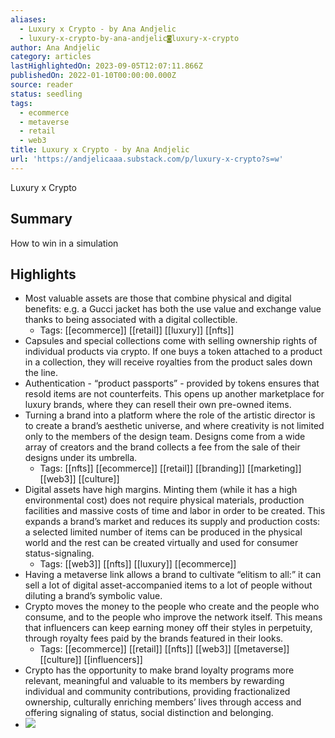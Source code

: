 ```yaml
---
aliases:
  - Luxury x Crypto - by Ana Andjelic
  - luxury-x-crypto-by-ana-andjelic◙luxury-x-crypto
author: Ana Andjelic
category: articles
lastHighlightedOn: 2023-09-05T12:07:11.866Z
publishedOn: 2022-01-10T00:00:00.000Z
source: reader
status: seedling
tags:
  - ecommerce
  - metaverse
  - retail
  - web3
title: Luxury x Crypto - by Ana Andjelic
url: 'https://andjelicaaa.substack.com/p/luxury-x-crypto?s=w'
---
```

Luxury x Crypto

## Summary

How to win in a simulation

## Highlights

- Most valuable assets are those that combine physical and digital benefits: e.g. a Gucci jacket has both the use value and exchange value thanks to being associated with a digital collectible.
    - Tags: [[ecommerce]] [[retail]] [[luxury]] [[nfts]]
- Capsules and special collections come with selling ownership rights of individual products via crypto. If one buys a token attached to a product in a collection, they will receive royalties from the product sales down the line.
- Authentication - “product passports” - provided by tokens ensures that resold items are not counterfeits. This opens up another marketplace for luxury brands, where they can resell their own pre-owned items.
- Turning a brand into a platform where the role of the artistic director is to create a brand’s aesthetic universe, and where creativity is not limited only to the members of the design team. Designs come from a wide array of creators and the brand collects a fee from the sale of their designs under its umbrella.
    - Tags: [[nfts]] [[ecommerce]] [[retail]] [[branding]] [[marketing]] [[web3]] [[culture]]
- Digital assets have high margins. Minting them (while it has a high environmental cost) does not require physical materials, production facilities and massive costs of time and labor in order to be created. This expands a brand’s market and reduces its supply and production costs: a selected limited number of items can be produced in the physical world and the rest can be created virtually and used for consumer status-signaling.
    - Tags: [[web3]] [[nfts]] [[luxury]] [[ecommerce]]
- Having a metaverse link allows a brand to cultivate “elitism to all:” it can sell a lot of digital asset-accompanied items to a lot of people without diluting a brand’s symbolic value.
- Crypto moves the money to the people who create and the people who consume, and to the people who improve the network itself. This means that influencers can keep earning money off their styles in perpetuity, through royalty fees paid by the brands featured in their looks.
    - Tags: [[ecommerce]] [[retail]] [[nfts]] [[web3]] [[metaverse]] [[culture]] [[influencers]]
- Crypto has the opportunity to make brand loyalty programs more relevant, meaningful and valuable to its members by rewarding individual and community contributions, providing fractionalized ownership, culturally enriching members’ lives through access and offering signaling of status, social distinction and belonging.
- ![](https://substackcdn.com/image/fetch/w_1456,c_limit,f_auto,q_auto:good,fl_progressive:steep/https%3A%2F%2Fbucketeer-e05bbc84-baa3-437e-9518-adb32be77984.s3.amazonaws.com%2Fpublic%2Fimages%2F9359c6b3-f78f-45d6-b272-fdd2153f63e9_842x1194.png)
